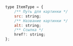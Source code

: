 
<Props of={Partners} />

``` javascript

type ItemType = {
    /** Путь для картинки */
    src: string;
    /** Название картинки */
    alt: string;
    /** Ссылка */
    href?: string;
};

```

